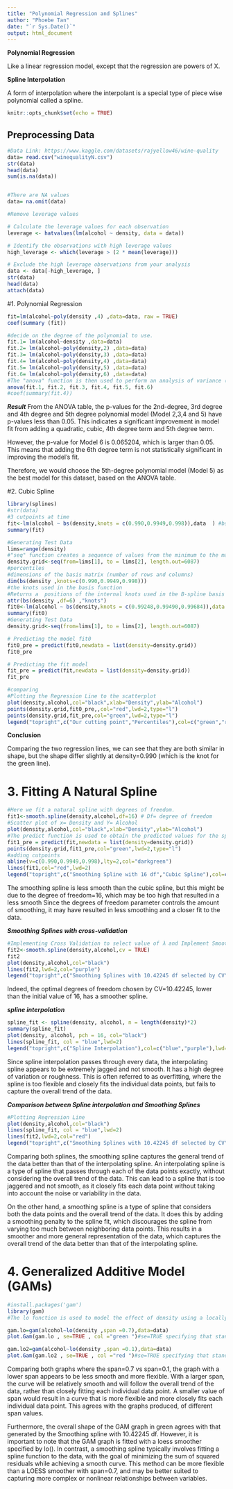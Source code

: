 ---
title: "Polynomial Regression and Splines"
author: "Phoebe Tan"
date: "`r Sys.Date()`"
output: html_document
---

**Polynomial Regression**

Like a linear regression model, except that the regression are powers of X.

**Spline Interpolation**

A form of interpolation where the interpolant is a special type of piece wise polynomial called a spline.

```{r setup, include=FALSE}
knitr::opts_chunk$set(echo = TRUE)
```

## Preprocessing Data

```{r}
#Data Link: https://www.kaggle.com/datasets/rajyellow46/wine-quality
data= read.csv("winequalityN.csv")
str(data)
head(data)
sum(is.na(data))


#There are NA values
data= na.omit(data)

#Remove leverage values

# Calculate the leverage values for each observation
leverage <- hatvalues(lm(alcohol ~ density, data = data))

# Identify the observations with high leverage values
high_leverage <- which(leverage > (2 * mean(leverage)))

# Exclude the high leverage observations from your analysis
data <- data[-high_leverage, ]
str(data)
head(data)
attach(data)
```

#1. Polynomial Regression
```{r}
fit=lm(alcohol~poly(density ,4) ,data=data, raw = TRUE)
coef(summary (fit))
```

```{r}
#decide on the degree of the polynomial to use.
fit.1= lm(alcohol~density ,data=data)
fit.2= lm(alcohol~poly(density,2) ,data=data)
fit.3= lm(alcohol~poly(density,3) ,data=data)
fit.4= lm(alcohol~poly(density,4) ,data=data)
fit.5= lm(alcohol~poly(density,5) ,data=data)
fit.6= lm(alcohol~poly(density,6) ,data=data)
#The "anova" function is then used to perform an analysis of variance (ANOVA) test to compare the five models and determine which one provides the best fit to the data. 
anova(fit.1, fit.2, fit.3, fit.4, fit.5, fit.6)
#coef(summary(fit.4))
```
***Result***
From the ANOVA table, the p-values for the 2nd-degree, 3rd degree and 4th degree and 5th degree polynomial model (Model 2,3,4 and 5) have p-values less than 0.05. This indicates a significant improvement in model fit from adding a quadratic, cubic, 4th degree term and 5th degree term. 

However, the p-value for Model 6 is 0.065204, which is larger than 0.05. This means that adding the 6th degree term is not statistically significant in improving the model's fit. 

Therefore, we would choose the 5th-degree polynomial model (Model 5) as the best model for this dataset, based on the ANOVA table.


#2. Cubic Spline

```{r}
library(splines)
#str(data)
#3 cutpoints at time 
fit<-lm(alcohol ~ bs(density,knots = c(0.990,0.9949,0.998)),data  ) #bs=Basis spline.
summary(fit)
```

```{r}
#Generating Test Data
lims=range(density)
#"seq" function creates a sequence of values from the minimum to the maximum, spaced evenly.
density.grid<-seq(from=lims[1], to = lims[2], length.out=6087)
#percentiles
#dimensions of the basis matrix (number of rows and columns)
dim(bs(density ,knots=c(0.990,0.9949,0.998)))
#the knots used in the basis function
#Returns a  positions of the internal knots used in the B-spline basis with six degrees of freedom.
attr(bs(density ,df=6) ,"knots")
fit0<-lm(alcohol ~ bs(density,knots = c(0.99248,0.99490,0.99684)),data = data )
summary(fit0)
#Generating Test Data
density.grid<-seq(from=lims[1], to = lims[2], length.out=6087)
```


```{r}
# Predicting the model fit0
fit0_pre = predict(fit0,newdata = list(density=density.grid))
fit0_pre
```

```{r}
# Predicting the fit model
fit_pre = predict(fit,newdata = list(density=density.grid))
fit_pre
```

```{r}
#comparing
#Plotting the Regression Line to the scatterplot   
plot(density,alcohol,col="black",xlab="Density",ylab="Alcohol")
points(density.grid,fit0_pre,,col="red",lwd=2,type="l")
points(density.grid,fit_pre,col="green",lwd=2,type="l")
legend("topright",c("Our cutting point","Percentiles"),col=c("green","red"),lwd=2)
```

**Conclusion**

Comparing the two regression lines, we can see that they are both similar in shape, but the shape differ slightly at density=0.990 (which is the knot for the green line).


# 3. Fitting A Natural Spline

```{r}
#Here we fit a natural spline with degrees of freedom.
fit1<-smooth.spline(density,alcohol,df=16) # Df= degree of freedom
#Scatter plot of x= Density and Y= Alcohol
plot(density,alcohol,col="black",xlab="Density",ylab="Alcohol")
#The predict function is used to obtain the predicted values for the spline fit at each point in time.grid.
fit1_pre = predict(fit,newdata = list(density=density.grid))
points(density.grid,fit1_pre,col="green",lwd=2,type="l")
#adding cutpoints
abline(v=c(0.990,0.9949,0.998),lty=2,col="darkgreen")
lines(fit1,col="red",lwd=2)
legend("topright",c("Smoothing Spline with 16 df","Cubic Spline"),col=c("red","green"),lwd=2)
```

The smoothing spline is less smooth than the cubic spline, but this might be due to the degree of freedom=16, which may be too high that resulted in a less smooth Since the degrees of freedom parameter controls the amount of smoothing, it may have resulted in less smoothing and a closer fit to the data.

***Smoothing Splines with cross-validation***


```{r}
#Implementing Cross Validation to select value of λ and Implement Smoothing Splines
fit2<-smooth.spline(density,alcohol,cv = TRUE)
fit2
plot(density,alcohol,col="black")
lines(fit2,lwd=2,col="purple")
legend("topright",c("Smoothing Splines with 10.42245 df selected by CV"),col=c("purple"),lwd=2)

```

Indeed, the optimal degrees of freedom chosen by CV=10.42245, lower than the initial value of 16, has a smoother spline.

***spline interpolation***
```{r}
spline_fit <- spline(density, alcohol, n = length(density)*2)
summary(spline_fit)
plot(density, alcohol, pch = 16, col="black")
lines(spline_fit, col = "blue",lwd=2)
legend("topright",c("Spline Interpolation"),col=c("blue","purple"),lwd=2)

```

Since spline interpolation passes through every data, the interpolating spline appears to be extremely jagged and not smooth. It has a high degree of variation or roughness. This is often referred to as overfitting, where the spline is too flexible and closely fits the individual data points, but fails to capture the overall trend of the data.

***Comparison between Spline interpolation and Smoothing Splines*** 

```{r}
#Plotting Regression Line
plot(density,alcohol,col="black")
lines(spline_fit, col = "blue",lwd=2)
lines(fit2,lwd=2,col="red")
legend("topright",c("Smoothing Splines with 10.42245 df selected by CV","Spline Interpolation"),col=c("blue","red"),lwd=2)

```


Comparing both splines, the smoothing spline captures the general trend of the data better than that of the interpolating spline. An interpolating spline is a type of spline that passes through each of the data points exactly, without considering the overall trend of the data. This can lead to a spline that is too jaggered and not smooth, as it closely fits each data point without taking into account the noise or variability in the data.

On the other hand, a smoothing spline is a type of spline that considers both the data points and the overall trend of the data. It does this by adding a smoothing penalty to the spline fit, which discourages the spline from varying too much between neighboring data points. This results in a smoother and more general representation of the data, which captures the overall trend of the data better than that of the interpolating spline.

# 4. Generalized Additive Model (GAMs)

```{r}
#install.packages('gam')
library(gam)
#The lo function is used to model the effect of density using a locally weighted regression smoother, also known as a loess smoother. 

gam.lo=gam(alcohol~lo(density ,span =0.7),data=data)
plot.Gam(gam.lo , se=TRUE , col ="green ")#se=TRUE specifying that standard error bands should be included in the plot

gam.lo2=gam(alcohol~lo(density ,span =0.1),data=data)
plot.Gam(gam.lo2 , se=TRUE , col ="red ")#se=TRUE specifying that standard error bands should be included in the plot
```

Comparing both graphs where the span=0.7 vs span=0.1, the graph with a lower span appears to be less smooth and more flexible. With a larger span, the curve will be relatively smooth and will follow the overall trend of the data, rather than closely fitting each individual data point. A smaller value of span would result in a curve that is more flexible and more closely fits each individual data point. This agrees with the graphs produced, of different span values. 

Furthermore, the overall shape of the GAM graph in green agrees with that generated by the Smoothing spline with 10.42245 df. However, it is important to note that the GAM graph is fitted with a loess smoother specified by lo(). In contrast, a smoothing spline typically involves fitting a spline function to the data, with the goal of minimizing the sum of squared residuals while achieving a smooth curve. This method can be more flexible than a LOESS smoother with span=0.7, and may be better suited to capturing more complex or nonlinear relationships between variables.


